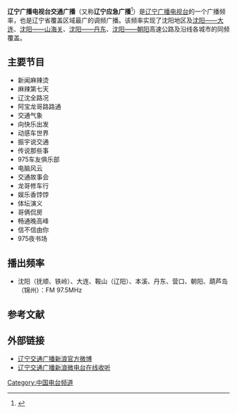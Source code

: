 {{广播电台
| 電臺名稱 = 辽宁广播电视台交通广播<br/>辽宁广播电视台应急广播
| 英文名稱 = 
| 原文名称 = 
| 電臺圖片檔案 =  
| 電臺圖片尺寸 = 160px
| 電臺圖片名稱 = 
| 通称 = 
| 缩写 =  
| 所屬國家 = {{CHN}}
| 總部所在 = {{CHN}}[[辽宁省|辽宁省]][[沈阳市|沈阳市]]
| 播放地區 = [[辽宁省|辽宁省]]
| 開播日期 = 1994年
| 停播日期 = 
| 電臺呼號 = 辽宁交通广播
| 类型 = 
| 宗教 = 
| 主要语言 = [[普通话|普通话]]
| 使用频段= [[FM|FM]]
| 電臺口號 = 服务交通 关照心灵
| 隶属 = [[辽宁广播电视台|辽宁广播电视台]]
| 擁有者 = [[辽宁广播电视台|辽宁广播电视台]]
| 持股者 =
| 董事长 =  
| 前電臺名稱 = 辽宁人民广播电台信息台、辽宁人民广播电台交通广播
| 被取代名稱 = 
| 前頻道呼號 = 辽宁人民广播电台交通广播、辽宁人民广播电台信息台
| 被取代呼號 =
| 集團同類頻道 = 
| 重播服務頻道 = 
| 電臺官方網站 = 
}}
'''辽宁广播电视台交通广播'''（又称'''辽宁应急广播'''<ref>{{cite news |editor=张立兵 |title=省广电局会同相关部门加快推进全省应急广播工程建设 |url=http://www.ln.gov.cn/ywdt/tjdt/202110/t20211013_4270521.html |accessdate=2021-11-06 |work=辽宁省人民政府 |publisher=辽宁省广播电视局 |date=2021-10-13 |language=zh-CN}}</ref>）是[[辽宁广播电视台|辽宁广播电视台]]的一个广播频率，也是辽宁省覆盖区域最广的调频广播。该频率实现了沈阳地区及[[沈大高速公路|沈阳——大连]]、[[京沈高速公路|沈阳——山海关]]、[[丹阜高速公路|沈阳——丹东]]、[[长深高速公路|沈阳——朝阳]]高速公路及沿线各城市的同频覆盖。

==主要节目==
*新闻麻辣烫
*麻辣第七天
*辽沈全路况
*阿宝龙哥路路通
*交通气象
*向快乐出发
*动感车世界
*振宇说交通
*传说那些事
*975车友俱乐部
*电脑风云
*交通故事会
*龙哥修车行
*娱乐香饽饽
*体坛演义
*哥俩侃房
*畅通晚高峰
*信不信由你
*975夜书场

==播出频率==
*沈阳（抚顺、铁岭）、大连、鞍山（辽阳）、本溪、丹东、营口、朝阳、葫芦岛（锦州）：FM 97.5MHz

==参考文献==
{{reflist}}

==外部链接==
*[http://weibo.com/jtgb 辽宁交通广播新浪官方微博]
*[https://web.archive.org/web/20141024194413/http://radio.weibo.com/liaoning/fm975 辽宁交通广播新浪微电台在线收听]

{{辽宁广播电视台}}

[[Category:中国电台频道|Category:中国电台频道]]